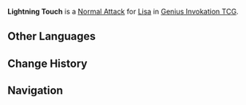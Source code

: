 {{About|the Character Card Skill for [[Genius Invokation TCG]]|the Playable Character Talent|Lightning Touch}}
{{Genius Invokation TCG Skill Infobox
|title      = Lightning Touch
|image      = Lightning Touch Character Card Skill.png
|type       = Normal Attack
|character  = Lisa
|element    = Electro
|matching   = 1
|unaligned  = 2
|effect     = Deals 1 {{Color|Electro DMG}}, attach Conductive to opposing active character.<br><br>'''Conductive'''<br>This status starts with 2 stacks of Conductive. When attached repeatedly, Conductive stack +1. Conductive can be stacked to a maximum of 4 stacks.<br>'''End Phase:''' Accumulate 1 stack of Conductive.<br>'''When the character attached with Conductive takes DMG from [[Violet Arc (Character Card Skill)|Violet Arc]] or [[Lightning Rose (Summon)|Lightning Rose]]:''' Remove this status and DMG +1 for each stack of Conductive.
|order      = 1
}}
'''Lightning Touch''' is a [[Character Card Normal Attack|Normal Attack]] for [[Lisa (Character Card)|Lisa]] in [[Genius Invokation TCG]].

==Other Languages==
{{Other Languages|Transclude=Lightning Touch}}

==Change History==
{{Change History|4.0}}

==Navigation==
{{Genius Invokation TCG Skill Navbox|Lisa}}
